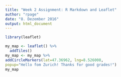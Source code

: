 ```yaml
---
title: "Week 2 Assignment: R Markdown and Leaflet"
author: "rpage"
date: "8. Dezember 2016"
output: html_document
---
```



```r
library(leaflet)
```

```r
my_map <- leaflet() %>% 
  addTiles()
my_map <- my_map %>%
addCircleMarkers(lat=47.36962, lng=8.526008,
popup="Hello fom Zurich! Thanks for good grades!")
my_map
```
